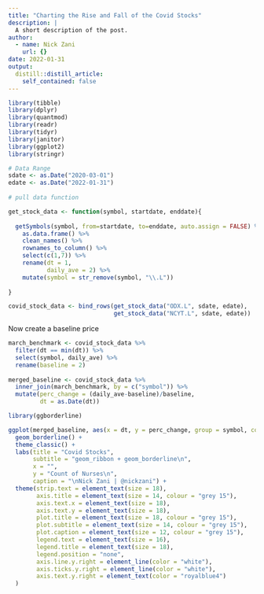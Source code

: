 ```yaml
---
title: "Charting the Rise and Fall of the Covid Stocks"
description: |
  A short description of the post.
author:
  - name: Nick Zani
    url: {}
date: 2022-01-31
output:
  distill::distill_article:
    self_contained: false
---
```



```r
library(tibble)
library(dplyr)
library(quantmod)
library(readr)
library(tidyr)
library(janitor)
library(ggplot2)
library(stringr)

# Data Range
sdate <- as.Date("2020-03-01")
edate <- as.Date("2022-01-31")
 
# pull data function

get_stock_data <- function(symbol, startdate, enddate){
  
  getSymbols(symbol, from=startdate, to=enddate, auto.assign = FALSE) %>%
    as.data.frame() %>%
    clean_names() %>%
    rownames_to_column() %>%
    select(c(1,7)) %>%
    rename(dt = 1,
           daily_ave = 2) %>%
    mutate(symbol = str_remove(symbol, "\\.L"))
  
}

covid_stock_data <- bind_rows(get_stock_data("ODX.L", sdate, edate), 
                              get_stock_data("NCYT.L", sdate, edate))

```

Now create a baseline price

```r

march_benchmark <- covid_stock_data %>%
  filter(dt == min(dt)) %>%
  select(symbol, daily_ave) %>%
  rename(baseline = 2)
 
merged_baseline <- covid_stock_data %>%
  inner_join(march_benchmark, by = c("symbol")) %>%
  mutate(perc_change = (daily_ave-baseline)/baseline,
         dt = as.Date(dt))

```

```r

library(ggborderline)

ggplot(merged_baseline, aes(x = dt, y = perc_change, group = symbol, colour = symbol)) +
  geom_borderline() +
  theme_classic() +
  labs(title = "Covid Stocks", 
       subtitle = "geom_ribbon + geom_borderline\n",
       x = "",
       y = "Count of Nurses\n",
       caption = "\nNick Zani | @nickzani") +
  theme(strip.text = element_text(size = 18),
        axis.title = element_text(size = 14, colour = "grey 15"),
        axis.text.x = element_text(size = 18),
        axis.text.y = element_text(size = 18),
        plot.title = element_text(size = 18, colour = "grey 15"),
        plot.subtitle = element_text(size = 14, colour = "grey 15"),
        plot.caption = element_text(size = 12, colour = "grey 15"),
        legend.text = element_text(size = 16),
        legend.title = element_text(size = 18),
        legend.position = "none",
        axis.line.y.right = element_line(color = "white"),
        axis.ticks.y.right = element_line(color = "white"),
        axis.text.y.right = element_text(color = "royalblue4")
  )

```